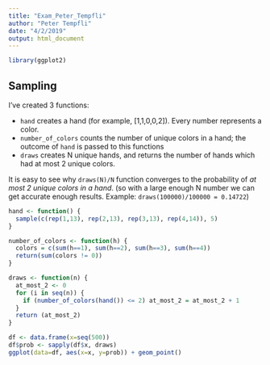 ```yaml
---
title: "Exam_Peter_Tempfli"
author: "Peter Tempfli"
date: "4/2/2019"
output: html_document
---
```


```r
library(ggplot2)

```

## Sampling

I've created 3 functions:

* `hand` creates a hand (for example, [1,1,0,0,2]). Every number represents a color.
* `number_of_colors` counts the number of unique colors in a hand; the outcome of `hand` is passed to this functions
* `draws` creates N unique hands, and returns the number of hands which had at most 2 unique colors.

It is easy to see why `draws(N)/N` function converges to the probability of *at most 2 unique colors in a hand*. (so with a large enough N number we can get accurate enough results. Example: `draws(100000)/100000 = 0.14722`)


```r
hand <- function() {
  sample(c(rep(1,13), rep(2,13), rep(3,13), rep(4,14)), 5)  
}

number_of_colors <- function(h) {
  colors = c(sum(h==1), sum(h==2), sum(h==3), sum(h==4))
  return(sum(colors != 0))
}

draws <- function(n) {
  at_most_2 <- 0
  for (i in seq(n)) {
    if (number_of_colors(hand()) <= 2) at_most_2 = at_most_2 + 1
  }
  return (at_most_2)
}
```


```r
df <- data.frame(x=seq(500))
df$prob <- sapply(df$x, draws)
ggplot(data=df, aes(x=x, y=prob)) + geom_point()

```
